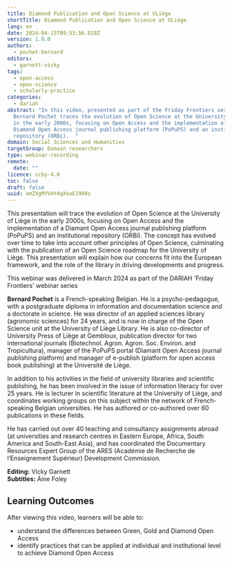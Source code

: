 ```yaml
---
title: Diamond Publication and Open Science at ULiège
shortTitle: Diamond Publication and Open Science at ULiège
lang: en
date: 2024-04-15T09:53:56.818Z
version: 1.0.0
authors:
  - pochet-bernard
editors:
  - garnett-vicky
tags:
  - open-access
  - open-science
  - scholarly-practice
categories:
  - dariah
abstract: "In this video, presented as part of the Friday Frontiers series,
  Bernard Pochet traces the evolution of Open Science at the University of Liège
  in the early 2000s, focusing on Open Access and the implementation of a
  Diamond Open Access journal publishing platform (PoPuPS) and an institutional
  repository (ORBi).  "
domain: Social Sciences and Humanities
targetGroup: Domain researchers
type: webinar-recording
remote:
  date: ""
licence: ccby-4.0
toc: false
draft: false
uuid: omZXgMYV4Y4qXeaE19X0s
---
```

This presentation will trace the evolution of Open Science at the University of Liège in the early 2000s, focusing on Open Access and the implementation of a Diamant Open Access journal publishing platform (PoPuPS) and an institutional repository (ORBi).  The concept has evolved over time to take into account other principles of Open Science, culminating with the publication of an Open Science roadmap for the University of Liège.  This presentation will explain how our concerns fit into the European framework, and the role of the library in driving developments and progress.

This webinar was delivered in March 2024 as part of the DARIAH 'Friday Frontiers' webinar series

**Bernard Pochet** is a French-speaking Belgian. He is a psycho-pedagogue, with a postgraduate diploma in information and documentation science and a doctorate in science. He was director of an applied sciences library (agronomic sciences) for 24 years, and is now in charge of the Open Science unit at the University of Liège Library. He is also co-director of University Press of Liège at Gembloux, publication director for two international journals (Biotechnol. Agron. Agron. Soc. Environ. and Tropicultura), manager of the PoPuPS portal (Diamant Open Access journal publishing platform) and manager of e-publish (platform for open access book publishing) at the Université de Liège.

In addition to his activities in the field of university libraries and scientific publishing, he has been involved in the issue of information literacy for over 25 years. He is lecturer in scientific literature at the University of Liège, and coordinates working groups on this subject within the network of French-speaking Belgian universities. He has authored or co-authored over 60 publications in these fields.

He has carried out over 40 teaching and consultancy assignments abroad (at universities and research centres in Eastern Europe, Africa, South America and South-East Asia), and has coordinated the Documentary Resources Expert Group of the ARES (Académie de Recherche de l’Enseignement Supérieur) Development Commission.

**Editing:** Vicky Garnett\
**Subtitles:** Áine Foley

## Learning Outcomes

After viewing this video, learners will be able to:

- understand the differences between Green, Gold and Diamond Open Access
- identify practices that can be applied at individual and institutional level to achieve Diamond Open Access

<VideoCard provider="youtube" id="AgxOzH2huTE" title="Diamond Publication and Open Access at ULiège" subtitle="Click here to view" image="images/bernard-pochet-ff-thumbnail.png" />
